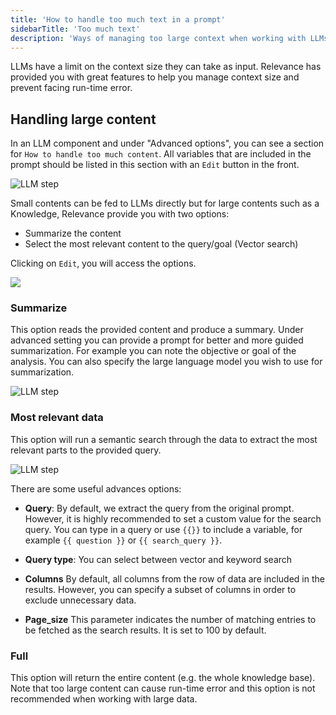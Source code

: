 ```yaml
---
title: 'How to handle too much text in a prompt'
sidebarTitle: 'Too much text'
description: 'Ways of managing too large context when working with LLMs'
---
```


LLMs have a limit on the context size they can take as input. 
Relevance has provided you with great features to help you manage context size and prevent facing run-time error.

## Handling large content

In an LLM component and under "Advanced options", you can see a section for `How to handle too much content`. 
All variables that are included in the prompt should be listed in this section with an `Edit` button in the front.

![LLM step](/images/build-custom-tools/tool-step/llm-adv.png)

Small contents can be fed to LLMs directly but for large contents such as a Knowledge, Relevance provide you with two
options:
* Summarize the content
* Select the most relevant content to the query/goal (Vector search)

Clicking on `Edit`, you will access the options.

<Frame caption="Screenshot of the modal on how to handle too much text">
  <img src="/images/build-custom-tools/tool-step/how-to-handle-large-content.png" />
</Frame>

### Summarize
This option reads the provided content and produce a summary.
Under advanced setting you can provide a prompt for better and more guided summarization.
For example you can note the objective or goal of the analysis.
You can also specify the large language model you wish to use for summarization.

![LLM step](/images/build-custom-tools/tool-step/how-to-handle-large-content-summary.png)

### Most relevant data
This option will run a semantic search through the data to extract the most relevant parts to 
the provided query.

![LLM step](/images/build-custom-tools/tool-step/how-to-handle-large-content-most-relevant.png)

There are some useful advances options:
* **Query**: 
By default, we extract the query from the original prompt. However, it is highly recommended to
set a custom value for the search query. You can type in a query or use `{{}}` to include a variable,
for example `{{ question }}` or `{{ search_query }}`.

* **Query type**: You can select between vector and keyword search

* **Columns**
By default, all columns from the row of data are included in the results. However, you can 
specify a subset of columns in order to exclude unnecessary data.

* **Page_size**
This parameter indicates the number of matching entries to be fetched as the search results. It is set to 100 by default.

### Full
This option will return the entire content (e.g. the whole knowledge base). 
Note that too large content can cause run-time error and this option is not recommended when
working with large data.
  
